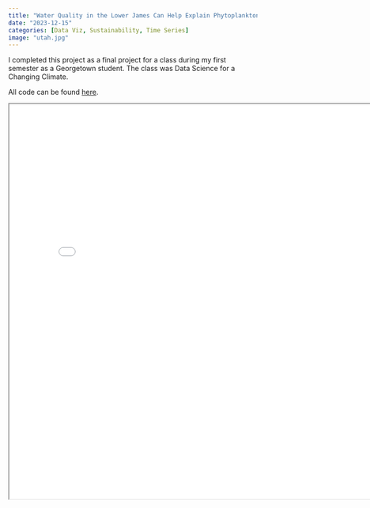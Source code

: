 ```yaml
---
title: "Water Quality in the Lower James Can Help Explain Phytoplankton Levels in the Chesapeake Bay"
date: "2023-12-15"
categories: [Data Viz, Sustainability, Time Series]
image: "utah.jpg"
---
```

I completed this project as a final project for a class during my first semester as a Georgetown student. The class was Data Science for a Changing Climate.

All code can be found [here](https://github.com/mattycars/STIAFinalProject.git).

<iframe 
  width="800" 
  height="800" 
  src="FinalReport.pdf">
</iframe>